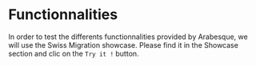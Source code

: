 # Functionnalities

In order to test the differents functionnalities provided by Arabesque, we will use the Swiss Migration showcase. 
Please find it in the Showcase section and clic on the `Try it !` button.

